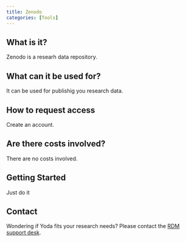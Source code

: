 ```yaml
---
title: Zenodo
categories: [Tools]
---
```


## What is it?
Zenodo is a researh data repository.

## What can it be used for?
It can be used for publishig you research data.

## How to request access
Create an account.

## Are there costs involved?
There are no costs involved.

## Getting Started
Just do it

## Contact
Wondering if Yoda fits your research needs? Please contact the [RDM support desk](mailto:rdm@vu.nl).
